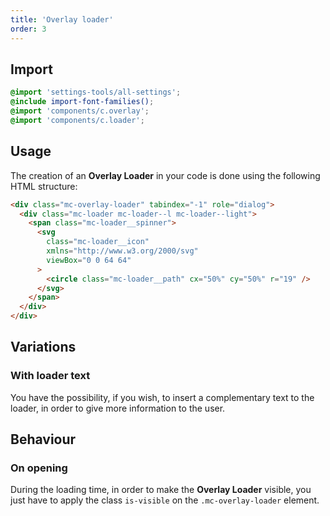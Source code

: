 ```yaml
---
title: 'Overlay loader'
order: 3
---
```


## Import

```scss
@import 'settings-tools/all-settings';
@include import-font-families();
@import 'components/c.overlay';
@import 'components/c.loader';
```

## Usage

The creation of an **Overlay Loader** in your code is done using the following HTML structure:

```html
<div class="mc-overlay-loader" tabindex="-1" role="dialog">
  <div class="mc-loader mc-loader--l mc-loader--light">
    <span class="mc-loader__spinner">
      <svg
        class="mc-loader__icon"
        xmlns="http://www.w3.org/2000/svg"
        viewBox="0 0 64 64"
      >
        <circle class="mc-loader__path" cx="50%" cy="50%" r="19" />
      </svg>
    </span>
  </div>
</div>
```

<Preview path="overlay" />

## Variations

### With loader text

You have the possibility, if you wish, to insert a complementary text to the loader, in order to give more information to the user.

<Preview path="overlay-text" />

## Behaviour

### On opening

During the loading time, in order to make the **Overlay Loader** visible, you just have to apply the class `is-visible` on the `.mc-overlay-loader` element.

<Preview path="opening" nude />
